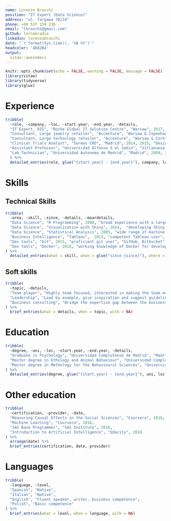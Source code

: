```yaml
---
name: Lorenzo Braschi
position: "IT Expert (Data Science)"
address: "ul. Targowa 78/24"
phone: +48 537 159 236
email: "lbraschi@gmail.com"
github: lornebradia
linkedin: lorenzobraschi
date: "`r format(Sys.time(), '%B %Y')`"
headcolor: '4682B4'
output: 
  vitae::awesomecv
---
```



```r
knitr::opts_chunk$set(echo = FALSE, warning = FALSE, message = FALSE)
library(vitae)
library(tidyverse)
library(glue)
```


# Experience

```r
tribble(
  ~role, ~company, ~loc, ~start.year, ~end.year, ~details, 
  "IT Expert, DIS", "Roche Global IT Solution Centre", "Warsaw", 2017, "present", "Forecasting for Business Planning in Diagnostics, leading a small group of data scientists to create a forecasting application for business planning simplification",
  "Consultant, Large jewelry retailer", "Accenture", "Warsaw & Copenhagen", 2016, 2017, "Upgrade of the customers and stores database. ", 
  "Consultant, Large technology retailer", "Accenture", "Warsaw & Cork", 2015, 2016, "Helped identify major bottlenecks in the delivery process from production to physical stores using sales data from all EMEIA countries. ", 
  "Clinical Trials Analyst", "Sermes CRO", "Madrid", 2014, 2015, "Design, analysis and reporting of clinical test trials.", 
  "Assistant Professor", "Universidad Alfonso X el Sabio", "Villanueva de la Cañada", 2011, 2015, "Lecturer of Statistics and Methodology for the Health Sciences.",
  "Lab Technician", "Universidad Autonoma de Madrid", "Madrid", 2009, 2010, "Design of experiments and data analysis for the Language Learning Babylab."
  ) %>% 
  detailed_entries(role, glue("{start.year} - {end.year}"), company, loc, details)
```

# Skills

## Technical Skills

```r
tribble(
  ~area, ~skill, ~since, ~details, ~moardetails,
  "Data Science", "R Programming", 2008, "broad experience with a large variety of packages, including package creation", "tidyverse, forecasting with forecast, reports with rmarkdown, plots with ggplot2, functional programming with purrr",
  "Data Science", "Visualisation with Shiny", 2014,  "developing Shiny apps for a variety of users from finance to retail", "shinydashboards, flexdashboards, htmlwidgets, shinyjs, shinycssloaders",
  "Data Science", "Statistical Analysis", 2005, "wide range of machine learning tools, regression, classification, clustering, prediction, including deep learning modelling.", NA_character_, 
  "Business Intelligence", "Tableau",  2015, "competent Tableau user", NA_character_,
  "Dev tools", "Git", 2015, "proficient git user", "GitHub, Bitbucket", 
  "Dev tools", "Docker", 2018, "working knowledge of Docker for development and deployment", NA_character_
) %>% 
  detailed_entries(what = skill, when = glue("since {since}"), where = details, with = NA, why = moardetails)
```


## Soft skills

```r
tribble(
  ~topic, ~details,
  "Team player", "Highly team focused, interested in making the team mature and enable it to tackle larger challenges. Focus on teaching and spreading knowledge.", 
  "Leadership", "Lead by example, give inspiration and suggest guidelines for the general development of the team", 
  "Business consulting", "Bridge the expertise gap between the business side and the data science team."
) %>% 
  brief_entries(what = details, when = topic, with = NA)
```



# Education

```r
tribble(
  ~degree, ~uni, ~loc, ~start.year, ~end.year, ~details, 
  "Graduate in Psychology", "Universidad Complutense de Madrid", "Madrid", 1996, 2004, "Graduate degree in Psychology and Behavioural Sciences", 
  "Master degree in Ethology and Animal Behaviour", "Universidad Complutense de Madrid", "Madrid", 2004, 2008, "Evolutionary theory applied to Human Behaviour",
  "Master degree in Methology for the Behavioural Sciences", "Universidad Nacional de Educacion a Distancia", "Madrid", 2008, 2011, "Master thesis in sequential sampling and meta-analysis"
) %>% 
  detailed_entries(degree, glue("{start.year} - {end.year}"), uni, loc, details)
```


# Other education

```r
tribble(
  ~certification, ~provider, ~date,
  "Measuring Causal Effects in the Social Sciences", "Coursera", 2016, 
  "Machine Learning", "Coursera", 2016, 
  "SAS Base Programmer", "SAS Institute", 2016, 
  "Introduction to Artificial Intelligence", "Udacity", 2010
) %>% 
  arrange(date) %>% 
  brief_entries(certification, date, provider)
```

# Languages

```r
tribble(
  ~language, ~level, 
  "Spanish", "Native", 
  "Italian", "Native", 
  "English", "Fluent speaker, writer, business competence", 
  "Polish", "Basic competence"
) %>% 
  brief_entries(what = level, when = language, with = NA)
```


